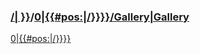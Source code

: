 ===[[{{#replace:{{{1}}}|/|&#32;}}]]/[[{{#sub:{{{1}}}|0|{{#pos:{{{1}}}|/}}}}/Gallery|Gallery]]===
[[Module:{{#sub:{{{1}}}|0|{{#pos:{{{1}}}|/}}}}]]<br>
{{ShipBattleCardHD|{{{1}}}}}<br>
{{ShipBattleCardKai|{{{1}}}|link=nil|hd=true}}
{{ShipBattleCardKai|{{{1}}}|damaged=true|link=nil|hd=true}}<br>
{{ShipCardKai|{{{1}}}|link=nil|hd=true}}
{{ShipCardKai|{{{1}}}|damaged=true|link=nil|hd=true}}<br>
{{ShipGraphicKai|{{{1}}}|link=nil|hd=true}}
{{ShipGraphicKai|{{{1}}}|damaged=true|link=nil|hd=true}}
